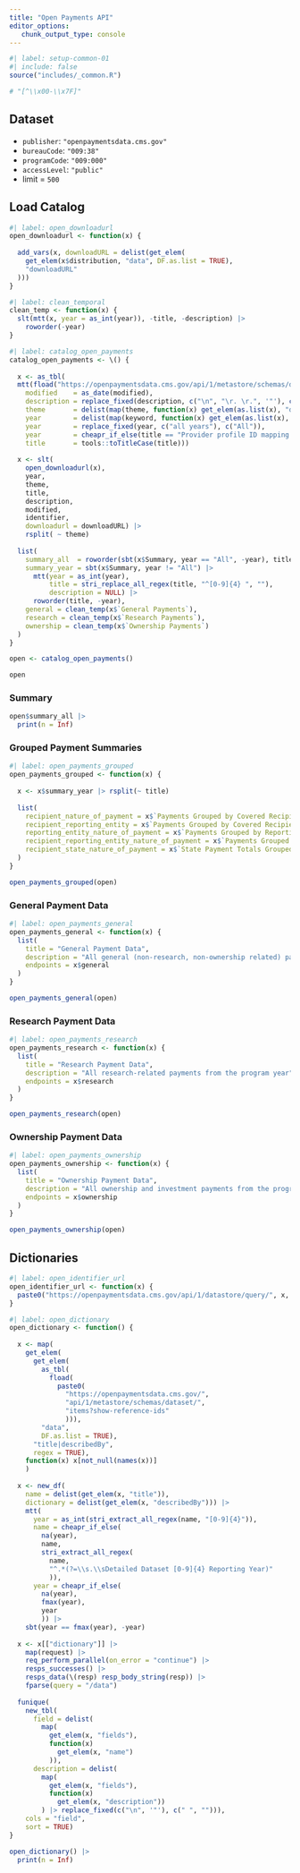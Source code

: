 ```yaml
---
title: "Open Payments API"
editor_options: 
   chunk_output_type: console
---
```

```r
#| label: setup-common-01
#| include: false
source("includes/_common.R")

# "[^\\x00-\\x7F]"
```

## Dataset

   * `publisher`: `"openpaymentsdata.cms.gov"`
   * `bureauCode`: `"009:38"`
   * `programCode`: `"009:000"`
   * `accessLevel`: `"public"`
   * limit = `500`

## Load Catalog

```r
#| label: open_downloadurl
open_downloadurl <- function(x) {
  
  add_vars(x, downloadURL = delist(get_elem(
    get_elem(x$distribution, "data", DF.as.list = TRUE),
    "downloadURL"
  )))
}
```

```r
#| label: clean_temporal
clean_temp <- function(x) {
  slt(mtt(x, year = as_int(year)), -title, -description) |>
    roworder(-year)
}
```

```r
#| label: catalog_open_payments
catalog_open_payments <- \() {
  
  x <- as_tbl(
  mtt(fload("https://openpaymentsdata.cms.gov/api/1/metastore/schemas/dataset/items?show-reference-ids"), 
    modified    = as_date(modified), 
    description = replace_fixed(description, c("\n", "\r. \r.", '"'), c(". ", "", "")),
    theme       = delist(map(theme, function(x) get_elem(as.list(x), "data"))), 
    year        = delist(map(keyword, function(x) get_elem(as.list(x), "data"))), 
    year        = replace_fixed(year, c("all years"), c("All")),
    year        = cheapr_if_else(title == "Provider profile ID mapping table", "All", year),
    title       = tools::toTitleCase(title)))
  
  x <- slt(
    open_downloadurl(x),
    year,
    theme,
    title,
    description,
    modified,
    identifier,
    downloadurl = downloadURL) |>
    rsplit( ~ theme)
  
  list(
    summary_all  = roworder(sbt(x$Summary, year == "All", -year), title),
    summary_year = sbt(x$Summary, year != "All") |> 
      mtt(year = as_int(year), 
          title = stri_replace_all_regex(title, "^[0-9]{4} ", ""),
          description = NULL) |> 
      roworder(title, -year),
    general = clean_temp(x$`General Payments`),
    research = clean_temp(x$`Research Payments`),
    ownership = clean_temp(x$`Ownership Payments`)
  )
}

open <- catalog_open_payments()

open
```

### Summary

```r
open$summary_all |> 
  print(n = Inf)
```

### Grouped Payment Summaries

```r
#| label: open_payments_grouped
open_payments_grouped <- function(x) {
  
  x <- x$summary_year |> rsplit(~ title)
  
  list(
    recipient_nature_of_payment = x$`Payments Grouped by Covered Recipient and Nature of Payments`,
    recipient_reporting_entity = x$`Payments Grouped by Covered Recipient and Reporting Entities`,
    reporting_entity_nature_of_payment = x$`Payments Grouped by Reporting Entities and Nature of Payments`,
    recipient_reporting_entity_nature_of_payment = x$`Payments Grouped by Reporting Entities, Covered Recipient, and Nature of Payments`,
    recipient_state_nature_of_payment = x$`State Payment Totals Grouped by Nature of Payment for all Years`
  )
}

open_payments_grouped(open)
```

### General Payment Data

```r
#| label: open_payments_general
open_payments_general <- function(x) {
  list(
    title = "General Payment Data",
    description = "All general (non-research, non-ownership related) payments from the program year",
    endpoints = x$general
  )
}

open_payments_general(open)
```

### Research Payment Data

```r
#| label: open_payments_research
open_payments_research <- function(x) {
  list(
    title = "Research Payment Data",
    description = "All research-related payments from the program year",
    endpoints = x$research
  )
}

open_payments_research(open)
```

### Ownership Payment Data

```r
#| label: open_payments_ownership
open_payments_ownership <- function(x) {
  list(
    title = "Ownership Payment Data",
    description = "All ownership and investment payments from the program year",
    endpoints = x$ownership
  )
}

open_payments_ownership(open)
```

## Dictionaries

```r
#| label: open_identifier_url
open_identifier_url <- function(x) {
  paste0("https://openpaymentsdata.cms.gov/api/1/datastore/query/", x, "/0")
}
```

```r
#| label: open_dictionary
open_dictionary <- function() {
  
  x <- map(
    get_elem(
      get_elem(
        as_tbl(
          fload(
            paste0(
              "https://openpaymentsdata.cms.gov/",
              "api/1/metastore/schemas/dataset/",
              "items?show-reference-ids"
              ))), 
        "data", 
        DF.as.list = TRUE),
      "title|describedBy",
      regex = TRUE), 
    function(x) x[not_null(names(x))]
    )
  
  x <- new_df(
    name = delist(get_elem(x, "title")),
    dictionary = delist(get_elem(x, "describedBy"))) |>
    mtt(
      year = as_int(stri_extract_all_regex(name, "[0-9]{4}")),
      name = cheapr_if_else(
        na(year),
        name,
        stri_extract_all_regex(
          name, 
          "^.*(?=\\s.\\sDetailed Dataset [0-9]{4} Reporting Year)"
          )),
      year = cheapr_if_else(
        na(year), 
        fmax(year), 
        year
        )) |>
    sbt(year == fmax(year), -year)
  
  x <- x[["dictionary"]] |> 
    map(request) |> 
    req_perform_parallel(on_error = "continue") |> 
    resps_successes() |> 
    resps_data(\(resp) resp_body_string(resp)) |> 
    fparse(query = "/data")
  
  funique(
    new_tbl(
      field = delist(
        map(
          get_elem(x, "fields"), 
          function(x) 
            get_elem(x, "name")
          )),
      description = delist(
        map(
          get_elem(x, "fields"), 
          function(x) 
            get_elem(x, "description"))
        ) |> replace_fixed(c("\n", '"'), c(" ", ""))), 
    cols = "field", 
    sort = TRUE)
}

open_dictionary() |> 
  print(n = Inf)
```
